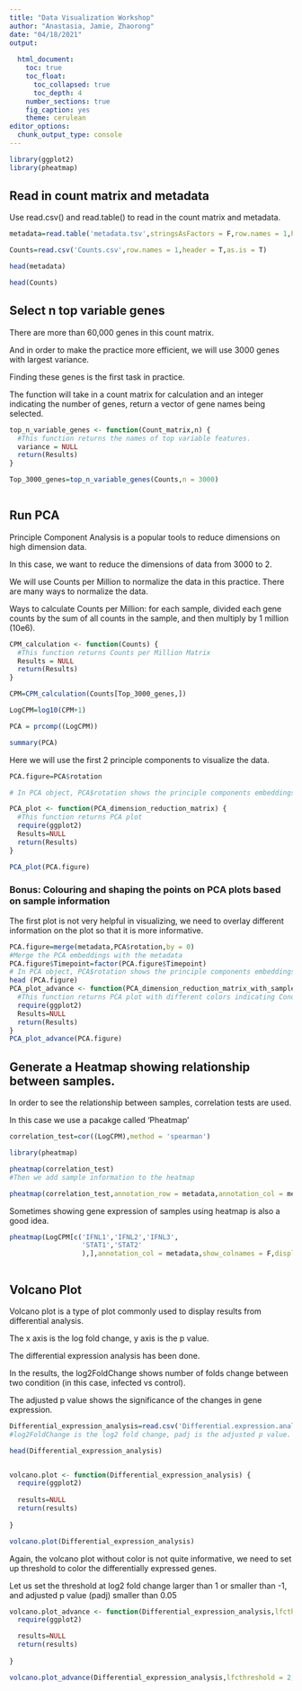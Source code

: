 ---
title: "Data Visualization Workshop"
author: "Anastasia, Jamie, Zhaorong"
date: "04/18/2021"
output: 
  
  html_document:
    toc: true
    toc_float:
      toc_collapsed: true
      toc_depth: 4
    number_sections: true
    fig_caption: yes
    theme: cerulean
editor_options: 
  chunk_output_type: console
---


```{r setup, include=FALSE}
library(ggplot2)
library(pheatmap)


```

## Read in count matrix and metadata

Use read.csv() and read.table() to read in the count matrix and metadata.

```{r read in samples and metadata}
metadata=read.table('metadata.tsv',stringsAsFactors = F,row.names = 1,header = T,as.is = T)

Counts=read.csv('Counts.csv',row.names = 1,header = T,as.is = T)

head(metadata)

head(Counts)
```

## Select n top variable genes

There are more than 60,000 genes in this count matrix.

And in order to make the practice more efficient, we will use 3000 genes with largest variance.

Finding these genes is the first task in practice.

The function will take in a count matrix for calculation and an integer indicating the number of genes, return a vector of gene names being selected.

```{r Select n top variable genes, fig.width=10,fig.height=10}

top_n_variable_genes <- function(Count_matrix,n) {
  #This function returns the names of top variable features.
  variance = NULL
  return(Results)
}

Top_3000_genes=top_n_variable_genes(Counts,n = 3000)



```

## Run PCA

Principle Component Analysis is a popular tools to reduce dimensions on high dimension data.

In this case, we want to reduce the dimensions of data from 3000 to 2.

We will use Counts per Million to normalize the data in this practice. There are many ways to normalize the data.

Ways to calculate Counts per Million: for each sample, divided each gene counts by the sum of all counts in the sample, and then multiply by 1 million (10e6).

```{r PCA, fig.width=10,fig.height=10}

CPM_calculation <- function(Counts) {
  #This function returns Counts per Million Matrix
  Results = NULL
  return(Results)
}

CPM=CPM_calculation(Counts[Top_3000_genes,])

LogCPM=log10(CPM+1)

PCA = prcomp((LogCPM))

summary(PCA)
```

Here we will use the first 2 principle components to visualize the data.

```{r PCA visualization, fig.width=10,fig.height=10}

PCA.figure=PCA$rotation

# In PCA object, PCA$rotation shows the principle components embeddings of the samples.

PCA_plot <- function(PCA_dimension_reduction_matrix) {
  #This function returns PCA plot
  require(ggplot2)
  Results=NULL
  return(Results)
}

PCA_plot(PCA.figure)

```

### Bonus: Colouring and shaping the points on PCA plots based on sample information

The first plot is not very helpful in visualizing, we need to overlay different information on the plot so that it is more informative.

```{r PCA visualization advance, fig.width=10,fig.height=10}
PCA.figure=merge(metadata,PCA$rotation,by = 0)
#Merge the PCA embeddings with the metadata
PCA.figure$Timepoint=factor(PCA.figure$Timepoint)
# In PCA object, PCA$rotation shows the principle components embeddings of the samples.
head (PCA.figure)
PCA_plot_advance <- function(PCA_dimension_reduction_matrix_with_sample_information) {
  #This function returns PCA plot with different colors indicating Condition and different shape indicating Timepoint.
  require(ggplot2)
  Results=NULL
  return(Results)
}
PCA_plot_advance(PCA.figure)
```

## Generate a Heatmap showing relationship between samples.

In order to see the relationship between samples, correlation tests are used.

In this case we use a pacakge called 'Pheatmap'

```{r Correlation_test, fig.width=10,fig.height=10}

correlation_test=cor((LogCPM),method = 'spearman')

library(pheatmap)

pheatmap(correlation_test)
#Then we add sample information to the heatmap

pheatmap(correlation_test,annotation_row = metadata,annotation_col = metadata)

```

Sometimes showing gene expression of samples using heatmap is also a good idea.

```{r gene expression heatmap, fig.width=10,fig.height=10}

pheatmap(LogCPM[c('IFNL1','IFNL2','IFNL3',
                  'STAT1','STAT2'
                  ),],annotation_col = metadata,show_colnames = F,display_numbers = T)



```

## Volcano Plot

Volcano plot is a type of plot commonly used to display results from differential analysis.

The x axis is the log fold change, y axis is the p value.

The differential expression analysis has been done.

In the results, the log2FoldChange shows number of folds change between two condition (in this case, infected vs control).

The adjusted p value shows the significance of the changes in gene expression.


```{r volcano_plot, fig.width=10,fig.height=10}

Differential_expression_analysis=read.csv('Differential.expression.analysis.csv',header = T,row.names = 1)
#log2FoldChange is the log2 fold change, padj is the adjusted p value.

head(Differential_expression_analysis)


volcano.plot <- function(Differential_expression_analysis) {
  require(ggplot2)
  
  results=NULL
  return(results)
  
}

volcano.plot(Differential_expression_analysis)


```

Again, the volcano plot without color is not quite informative, we need to set up threshold to color the differentially expressed genes.

Let us set the threshold at log2 fold change larger than 1 or smaller than -1, and adjusted p value (padj) smaller than 0.05

```{r volcano_plot advance, fig.width=10,fig.height=10}

volcano.plot_advance <- function(Differential_expression_analysis,lfcthreshold=1,pvalthreshold=0.05) {
  require(ggplot2)

  results=NULL
  return(results)
  
}

volcano.plot_advance(Differential_expression_analysis,lfcthreshold = 2,pvalthreshold = 0.05)


```